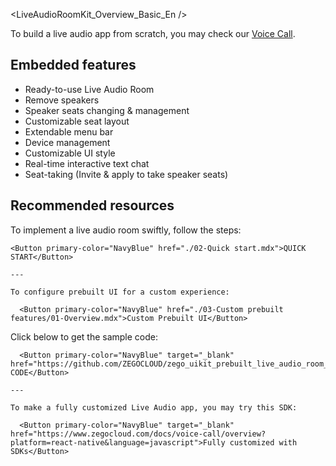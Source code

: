 
<LiveAudioRoomKit_Overview_Basic_En />

To build a live audio app from scratch, you may check our [Voice Call](https://www.zegocloud.com/docs/voice-call/overview?platform=react-native&language=javascript).

## Embedded features

- Ready-to-use Live Audio Room
- Remove speakers
- Speaker seats changing & management
- Customizable seat layout
- Extendable menu bar
- Device management
- Customizable UI style
- Real-time interactive text chat
- Seat-taking (Invite & apply to take speaker seats)

## Recommended resources

<CardGroup cols={2}>
  <Card title="I want to get started:">
    To implement a live audio room swiftly, follow the steps:

    <Button primary-color="NavyBlue" href="./02-Quick start.mdx">QUICK START</Button>

    ---

    To configure prebuilt UI for a custom experience:

	  <Button primary-color="NavyBlue" href="./03-Custom prebuilt features/01-Overview.mdx">Custom Prebuilt UI</Button>
  </Card>
  <Card title="I want to get the Sample Code:">
    Click below to get the sample code:

	  <Button primary-color="NavyBlue" target="_blank" href="https://github.com/ZEGOCLOUD/zego_uikit_prebuilt_live_audio_room_example_rn">SAMPLE CODE</Button>

    ---

    To make a fully customized Live Audio app, you may try this SDK:

	  <Button primary-color="NavyBlue" target="_blank" href="https://www.zegocloud.com/docs/voice-call/overview?platform=react-native&language=javascript">Fully customized with SDKs</Button>
  </Card>
</CardGroup>